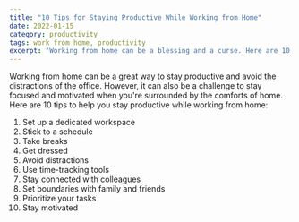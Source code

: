 ```yaml
---
title: "10 Tips for Staying Productive While Working from Home"
date: 2022-01-15
category: productivity
tags: work from home, productivity
excerpt: "Working from home can be a blessing and a curse. Here are 10 tips to help you stay productive while working from home."
---
```


Working from home can be a great way to stay productive and avoid the distractions of the office. However, it can also be a challenge to stay focused and motivated when you're surrounded by the comforts of home. Here are 10 tips to help you stay productive while working from home:

1. Set up a dedicated workspace
2. Stick to a schedule
3. Take breaks
4. Get dressed
5. Avoid distractions
6. Use time-tracking tools
7. Stay connected with colleagues
8. Set boundaries with family and friends
9. Prioritize your tasks
10. Stay motivated
